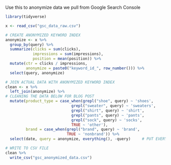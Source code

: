 
Use this to anonymize data we pull from Google Search Console

```r
library(tidyverse)

x <- read_csv("gsc_data_raw.csv")
```


```r
# CREATE ANONYMIZED KEYWORD INDEX
anonymize <- x %>%
  group_by(query) %>%
  summarize(clicks = sum(clicks),
            impressions = sum(impressions),
            position = mean(position)) %>%
  mutate(ctr = clicks / impressions,
         anonymize = paste0("keyword_id_", row_number())) %>%
  select(query, anonymize)
```


```r
# JOIN ACTUAL DATA WITH ANONYMIZED KEYWORD INDEX
clean <- x %>%
  left_join(anonymize) %>%
# CLEANING THE DATA BELOW FOR BLOG POST  
  mutate(product_type = case_when(grepl("shoe", query) ~ 'shoes',
                             grepl("sweater", query) ~ 'sweaters',
                             grepl("shirt", query) ~ 'shirt',
                             grepl("pants", query) ~ 'pants',
                             grepl("sock", query) ~ 'socks',
                             TRUE ~ 'other'),
         brand = case_when(grepl("brand", query) ~ 'brand',
                           TRUE ~ 'nonbrand')) %>%
  select(date, query = anonymize, everything(), -query)     # PUT EVERYTHING BACK TOGETHER
```


```r
# WRITE TO CSV FILE
clean %>%
  write_csv("gsc_anonymized_data.csv")
```


